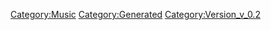 {{Music
 |Name=NEO STREAM
 |ID=59
 |Cov=57
 |Cd=14
 |Nam=57
 |Div=57
 |Ma=2
 |SerieId=1
 |SerieLogoId=1
 |WavId=57
 |VariationId=0
 |Dsc=57
 |Strt=10
 |ValkyrieBattle=1
 |ValkyrieIntro=1
 |ValkyrieIntroSky=1
 |DivaSolo=1
 |DivaMulti=1
 |Exp=2
 |OfficialName=NEO STREAM
 |VocalName=ワルキューレ　美雲ΔJUNNA　フレイアΔ鈴木みのり<br />カナメΔ安野希世乃　レイナΔ東山奈央　マキナΔ西田望見
 |Description=作品：マクロスΔ<br /><br />歌手：ワルキューレ<br />　　　美雲ΔJUNNA　フレイアΔ鈴木みのり<br />　　　カナメΔ安野希世乃　レイナΔ東山奈央<br />　　　マキナΔ西田望見<br /><br />作詞：西田恵美<br />作曲：渡辺未来
 |StoryTitle=「マクロス・エリシオン、緊急ドッキング！」
 |StoryDesc=避難民を乗せたアイランド船の動力にトラブルが発生。<br />不安に怯える人々のため、ワルキューレが立ち上がる。<br /><br />外壁を損傷し船内の空気が減少する中、アーネストは<br />やむ負えずマクロス・エリシオンの緊急ドッキングを<br />敢行、果たしてアイランド船の修復は間に合うのか？
 |BuyURL=https://recochoku.jp/song/S1003321335/single?ds=1004688106
 |BannerId=4
 |AnmStoreURL=https://anime.dmkt-sp.jp/animestore/ci_pc?workId=20867
}}
[[Category:Music]]
[[Category:Generated]]
[[Category:Version_v_0.2]]
